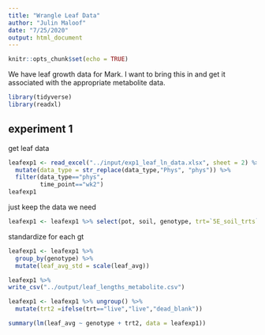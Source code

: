 ```yaml
---
title: "Wrangle Leaf Data"
author: "Julin Maloof"
date: "7/25/2020"
output: html_document
---
```


```r
knitr::opts_chunk$set(echo = TRUE)
```

We have leaf growth data for Mark.  I want to bring this in and get it associated with the appropriate metabolite data.

```r
library(tidyverse)
library(readxl)
```

## experiment 1

get leaf data
```r
leafexp1 <- read_excel("../input/exp1_leaf_ln_data.xlsx", sheet = 2) %>%
  mutate(data_type = str_replace(data_type,"Phys", "phys")) %>%
  filter(data_type=="phys",
         time_point=="wk2")
leafexp1
```

just keep the data we need
```r
leafexp1 <- leafexp1 %>% select(pot, soil, genotype, trt=`5E_soil_trts`, leaf_avg=avg_lf_03.24_no_germ)
```


standardize for each gt
```r
leafexp1 <- leafexp1 %>%
  group_by(genotype) %>%
  mutate(leaf_avg_std = scale(leaf_avg))
```


```r
leafexp1 %>% 
write_csv("../output/leaf_lengths_metabolite.csv")
```


```r
leafexp1 <- leafexp1 %>% ungroup() %>% 
  mutate(trt2 =ifelse(trt=="live","live","dead_blank"))
```

```r
summary(lm(leaf_avg ~ genotype + trt2, data = leafexp1))
```

